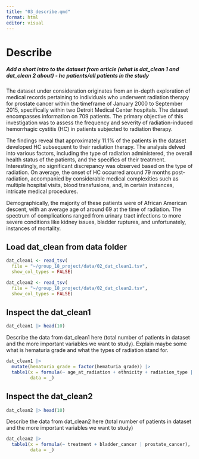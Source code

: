 ```yaml
---
title: "03_describe.qmd"
format: html
editor: visual
---
```


# Describe

##### *Add a short intro to the dataset from article (what is dat_clean 1 and dat_clean 2 about) - hc patients/all patients in the study*

The dataset under consideration originates from an in-depth exploration of medical records pertaining to individuals who underwent radiation therapy for prostate cancer within the timeframe of January 2000 to September 2015, specifically within two Detroit Medical Center hospitals. The dataset encompasses information on 709 patients. The primary objective of this investigation was to assess the frequency and severity of radiation-induced hemorrhagic cystitis (HC) in patients subjected to radiation therapy.

The findings reveal that approximately 11.1% of the patients in the dataset developed HC subsequent to their radiation therapy. The analysis delved into various factors, including the type of radiation administered, the overall health status of the patients, and the specifics of their treatment. Interestingly, no significant discrepancy was observed based on the type of radiation. On average, the onset of HC occurred around 79 months post-radiation, accompanied by considerable medical complexities such as multiple hospital visits, blood transfusions, and, in certain instances, intricate medical procedures.

Demographically, the majority of these patients were of African American descent, with an average age of around 69 at the time of radiation. The spectrum of complications ranged from urinary tract infections to more severe conditions like kidney issues, bladder ruptures, and unfortunately, instances of mortality.

## Load dat_clean from data folder

```r
dat_clean1 <- read_tsv(
  file = "~/group_18_project/data/02_dat_clean1.tsv",
  show_col_types = FALSE)

dat_clean2 <- read_tsv(
  file = "~/group_18_project/data/02_dat_clean2.tsv",
  show_col_types = FALSE)
```

## Inspect the dat_clean1

```r

dat_clean1 |> head(10)
```

Describe the data from dat_clean1 here (total number of patients in dataset and the more important variables we want to study). Explain maybe some what is hematuria grade and what the types of radiation stand for.

```r
dat_clean1 |>
  mutate(hematuria_grade = factor(hematuria_grade)) |>
  table1(x = formula(~ age_at_radiation + ethnicity + radiation_type | hematuria_grade),
         data = _)
```

## Inspect the dat_clean2

```r

dat_clean2 |> head(10)
```

Describe the data from dat_clean2 here (total number of patients in dataset and the more important variables we want to study)

```r
dat_clean2 |>
  table1(x = formula(~ treatment + bladder_cancer | prostate_cancer),
         data = _)
```

```         
```

```         
```
